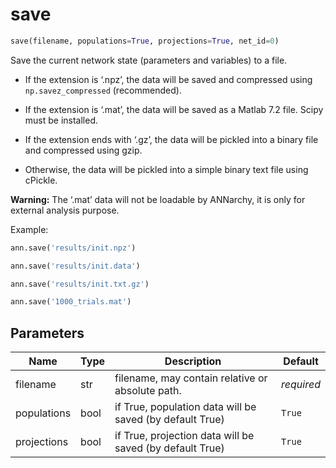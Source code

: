 # save { #ANNarchy.core.IO.save }

```python
save(filename, populations=True, projections=True, net_id=0)
```

Save the current network state (parameters and variables) to a file.

* If the extension is '.npz', the data will be saved and compressed using `np.savez_compressed` (recommended).

* If the extension is '.mat', the data will be saved as a Matlab 7.2 file. Scipy must be installed.

* If the extension ends with '.gz', the data will be pickled into a binary file and compressed using gzip.

* Otherwise, the data will be pickled into a simple binary text file using cPickle.

**Warning:** The '.mat' data will not be loadable by ANNarchy, it is only for external analysis purpose.

Example:

```python
ann.save('results/init.npz')

ann.save('results/init.data')

ann.save('results/init.txt.gz')

ann.save('1000_trials.mat')
```

## Parameters {.doc-section .doc-section-parameters}

| Name        | Type   | Description                                              | Default    |
|-------------|--------|----------------------------------------------------------|------------|
| filename    | str    | filename, may contain relative or absolute path.         | _required_ |
| populations | bool   | if True, population data will be saved (by default True) | `True`     |
| projections | bool   | if True, projection data will be saved (by default True) | `True`     |